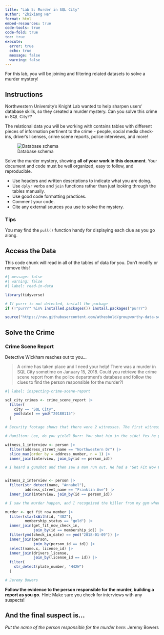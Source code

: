 ```yaml
---
title: "Lab 5: Murder in SQL City"
author: "Zhixiang He"
format: html
embed-resources: true
code-tools: true
code-fold: true
toc: true
execute: 
  error: true
  echo: true
  message: false
  warning: false
---
```


For this lab, you will be joining and filtering related datasets to solve a murder mystery!

## Instructions

Northwestern University's Knight Lab wanted to help sharpen users' database skills, so they created a murder mystery. Can you solve this crime in SQL City??

The relational data you will be working with contains tables with different pieces of information pertinent to the crime - people, social media check-ins, driver's licenses, crime scene reports, police interviews, and more!

![Database schema](https://mystery.knightlab.com/schema.png)

Solve the murder mystery, showing **all of your work in this document**. Your document and code must be well organized, easy to follow, and reproducible.

+ Use headers and written descriptions to indicate what you are doing.
+ Use `dplyr` verbs and `join` functions rather than just looking through the tables manually.
+ Use good code formatting practices.
+ Comment your code.
+ Cite any external sources you use to solve the mystery.

### Tips 

You may find the `pull()` function handy for displaying each clue as you go along.


## Access the Data

This code chunk will read in all of the tables of data for you. Don't modify or remove this!

```r
#| message: false
#| warning: false
#| label: read-in-data

library(tidyverse)

# If purrr is not detected, install the package
if (!"purrr" %in% installed.packages()) install.packages("purrr")

source("https://raw.githubusercontent.com/atheobold/groupworthy-data-science/main/labs/instructions/lab-5-setup.R")
```

## Solve the Crime

### Crime Scene Report

Detective Wickham reaches out to you...

> A crime has taken place and I need your help! There was a murder in SQL City sometime on January 15, 2018. Could you retrieve the crime scene report from the police department’s database and follow the clues to find the person responsible for the murder?!

```r
#| label: inspecting-crime-scene-report

sql_city_crimes <- crime_scene_report |>
  filter(
    city == "SQL City",
    ymd(date) == ymd("20180115")
  )

# Security footage shows that there were 2 witnesses. The first witness lives at the last house on "Northwestern Dr". The second witness, named Annabel, lives somewhere on "Franklin Ave".

# Hamilton: Lee, do you yield? Burr: You shot him in the side! Yes he yields!

witness_1_interview <- person |>
  filter(address_street_name == "Northwestern Dr") |>
  slice_max(order_by = address_number, n = 1) |>
  inner_join(interview, join_by(id == person_id))

# I heard a gunshot and then saw a man run out. He had a "Get Fit Now Gym" bag. The membership number on the bag started with "48Z". Only gold members have those bags. The man got into a car with a plate that included "H42W".


witness_2_interview <- person |>
  filter(str_detect(name, "Annabel"),
         address_street_name == "Franklin Ave") |>
  inner_join(interview, join_by(id == person_id))

# I saw the murder happen, and I recognized the killer from my gym when I was working out last week on January the 9th.

murder <- get_fit_now_member |>
  filter(startsWith(id, "48Z"),
         membership_status == "gold") |>
  inner_join(get_fit_now_check_in, 
             join_by(id == membership_id)) |>
  filter(ymd(check_in_date) == ymd("2018-01-09")) |>
  inner_join(person,
             join_by(person_id == id)) |>
  select(name.x, license_id) |>
  inner_join(drivers_license, 
             join_by(license_id == id)) |>
  filter(
    str_detect(plate_number, "H42W")
  )

# Jeremy Bowers
```


**Follow the evidence to the person responsible for the murder, building a report as you go.**
Hint: Make sure you check for interviews with any suspects!


## And the final suspect is...

*Put the name of the person responsible for the murder here:*
Jeremy Bowers
